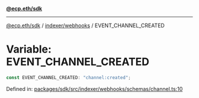 [**@ecp.eth/sdk**](../../../index.mdx)

***

[@ecp.eth/sdk](/sdk-reference/index.mdx) / [indexer/webhooks](/sdk-reference/indexer/webhooks/index.mdx) / EVENT\_CHANNEL\_CREATED

# Variable: EVENT\_CHANNEL\_CREATED

```ts
const EVENT_CHANNEL_CREATED: "channel:created";
```

Defined in: [packages/sdk/src/indexer/webhooks/schemas/channel.ts:10](https://github.com/ecp-eth/comments-monorepo/blob/main/packages/sdk/src/indexer/webhooks/schemas/channel.ts#L10)
